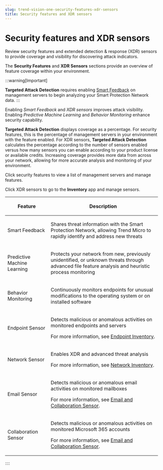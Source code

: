```yaml
---
slug: trend-vision-one-security-features-xdr-sensors
title: Security features and XDR sensors
---
```

# Security features and XDR sensors

Review security features and extended detection & response (XDR) sensors to provide coverage and visibility for discovering attack indicators.

The **Security Features** and **XDR Sensors** sections provide an overview of feature coverage within your environment.

:::warning[Important]

**Targeted Attack Detection** requires enabling [Smart Feedback](smart-protection.mdx) on management servers to begin analyzing your Smart Protection Network data.
:::

Enabling *Smart Feedback* and *XDR sensors* improves attack visibility. Enabling *Predictive Machine Learning* and *Behavior Monitoring* enhance security capability.

**Targeted Attack Detection** displays coverage as a percentage. For security features, this is the percentage of management servers in your environment with the feature enabled. For XDR sensors, **Targeted Attack Detection** calculates the percentage according to the number of sensors enabled versus how many sensors you can enable according to your product license or available credits. Increasing coverage provides more data from across your network, allowing for more accurate analysis and monitoring of your environment.

Click security features to view a list of management servers and manage features.

Click XDR sensors to go to the **Inventory** app and manage sensors.

<table>
<colgroup>
<col style="width: 28%" />
<col style="width: 71%" />
</colgroup>
<thead>
<tr>
<th><p>Feature</p></th>
<th><p>Description</p></th>
</tr>
</thead>
<tbody>
<tr>
<td><p>Smart Feedback</p></td>
<td><p>Shares threat information with the Smart Protection Network, allowing Trend Micro to rapidly identify and address new threats</p></td>
</tr>
<tr>
<td><p>Predictive Machine Learning</p></td>
<td><p>Protects your network from new, previously unidentified, or unknown threats through advanced file feature analysis and heuristic process monitoring</p></td>
</tr>
<tr>
<td><p>Behavior Monitoring</p></td>
<td><p>Continuously monitors endpoints for unusual modifications to the operating system or on installed software</p></td>
</tr>
<tr>
<td><p>Endpoint Sensor</p></td>
<td><p>Detects malicious or anomalous activities on monitored endpoints and servers</p>
<p>For more information, see <a href="trend-vision-one-endpoint-inventory-intro-part">Endpoint Inventory</a>.</p></td>
</tr>
<tr>
<td><p>Network Sensor</p></td>
<td><p>Enables XDR and advanced threat analysis</p>
<p>For more information, see <a href="trend-vision-one-network-inventory">Network Inventory</a>.</p></td>
</tr>
<tr>
<td><p>Email Sensor</p></td>
<td><p>Detects malicious or anomalous email activities on monitored mailboxes</p>
<p>For more information, see <a href="trend-vision-one-email-sensor">Email and Collaboration Sensor</a>.</p></td>
</tr>
<tr>
<td><p>Collaboration Sensor</p></td>
<td><p>Detects malicious or anomalous activities on monitored Microsoft 365 accounts</p>
<p>For more information, see <a href="trend-vision-one-email-sensor">Email and Collaboration Sensor</a>.</p></td>
</tr>
</tbody>
</table>
::::
